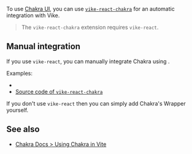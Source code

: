
<CommunityNote />

To use [Chakra UI](https://www.chakra-ui.com/), you can use [`vike-react-chakra`](https://github.com/vikejs/vike-react/tree/main/packages/vike-react-chakra#readme) for an automatic integration with Vike.

> The `vike-react-chakra` extension requires <Link href="/vike-react">`vike-react`</Link>.


## Manual integration

If you use <Link href="/vike-react">`vike-react`</Link>, you can manually integrate Chakra using <Link href="/Wrapper" doNotInferSectionTitle />.

Examples:
 - <Example timestamp="2024.11" repo="phonzammi/vike-react-chakra-ui-example" />
 - [Source code of `vike-react-chakra`](https://github.com/vikejs/vike-react/blob/main/packages/vike-react-chakra/Wrapper.tsx)

If you don't use `vike-react` then you can simply add Chakra's Wrapper yourself.


## See also

- [Chakra Docs > Using Chakra in Vite](https://www.chakra-ui.com/docs/get-started/frameworks/vite#setup-provider)
